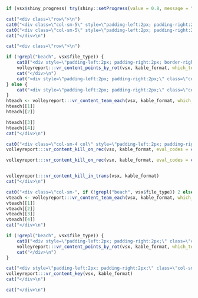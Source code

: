 ```r
if (vsx$shiny_progress) try(shiny::setProgress(value = 0.8, message = "Generating footer"), silent = TRUE)
```

```r
cat("<div class=\"row\">\n")
cat0("<div class=\"col-sm-5\" style=\"padding-left:2px; padding-right:2px; font-size:11px; font-weight:bold; text-align:center; border-left:", vsx$css$border, "; border-top:", vsx$css$border, ";\">", vsx$meta$teams$team[1], "</div>\n")
cat0("<div class=\"col-sm-5\" style=\"padding-left:2px; padding-right:2px; font-size:11px; font-weight:bold; text-align:center; border-left:", vsx$css$border, "; border-top:", vsx$css$border, "; border-right:", vsx$css$border, ";\">", vsx$meta$teams$team[2], "</div>\n")
cat("</div>\n")
```

```r
cat("<div class=\"row\">\n")

if (!grepl("beach", vsx$file_type)) {
    cat0("<div style=\"padding-left:2px; padding-right:2px; border-right:", vsx$css$border, ";\" class=\"col-sm-1 col\">\n")
    volleyreport:::vr_content_points_by_rot(vsx, kable_format, which_team = "home")
    cat("</div>\n")
    cat("<div style=\"padding-left:2px; padding-right:2px;\" class=\"col-sm-2 col\">\n")
} else {
    cat("<div style=\"padding-left:2px; padding-right:2px;\" class=\"col-sm-3 col\">\n")
}
hteach <- volleyreport:::vr_content_team_each(vsx, kable_format, which_team = "home")
hteach[[1]]
hteach[[2]]

hteach[[3]]
hteach[[4]]
cat("</div>\n")

cat0("<div class=\"col-sm-4 col\" style=\"padding-left:2px; padding-right:2px; border-right:", vsx$css$border, "; border-left:", vsx$css$border, ";\">\n")
volleyreport:::vr_content_kill_on_rec(vsx, kable_format, eval_codes = c("#", "+", "#+"), hdr = "1st Attack AFTER POSITIVE RECEPTION (+#)")

volleyreport:::vr_content_kill_on_rec(vsx, kable_format, eval_codes = c("-", "!", "-/"), hdr = "1st Attack AFTER NEGATIVE RECEPTION (-!)")


volleyreport:::vr_content_kill_in_trans(vsx, kable_format)
cat("</div>\n")
```

```r
cat0("<div class=\"col-sm-", if (!grepl("beach", vsx$file_type)) 2 else 3, " col\" style=\"padding-left:2px; padding-right:2px; border-right:", vsx$css$border, ";\">\n")
vteach <- volleyreport:::vr_content_team_each(vsx, kable_format, which_team = "visiting")
vteach[[1]]
vteach[[2]]
vteach[[3]]
vteach[[4]]
cat("</div>\n")

if (!grepl("beach", vsx$file_type)) {
    cat0("<div style=\"padding-left:2px; padding-right:2px;\" class=\"col-sm-1\">\n")
    volleyreport:::vr_content_points_by_rot(vsx, kable_format, which_team = "visiting")
    cat("</div>\n")
}

cat("<div style=\"padding-left:2px; padding-right:2px;\" class=\"col-sm-2 col\">\n")
volleyreport:::vr_content_key(vsx, kable_format)
cat("</div>\n")

cat("</div>\n")
```
